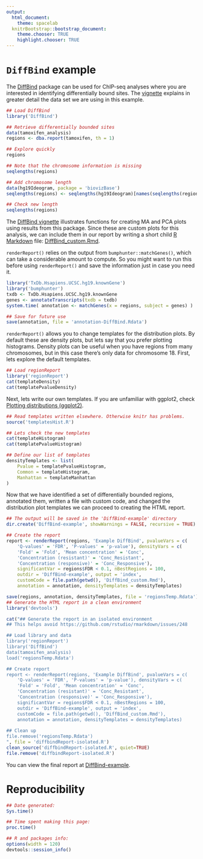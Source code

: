 ```yaml
---
output:
  html_document:
    theme: spacelab
  knitrBootstrap::bootstrap_document:
    theme.chooser: TRUE
    highlight.chooser: TRUE
---
```


`DiffBind` example
==================

The [DiffBind](http://bioconductor.org/packages/DiffBind) package can be used for ChIP-seq analyses where you are interested in identifying differentially bound sites. The [vignette](http://bioconductor.org/packages/release/bioc/vignettes/DiffBind/inst/doc/DiffBind.pdf) explains in greater detail the data set we are using in this example.

```r
## Load DiffBind
library('DiffBind')

## Retrieve differentially bounded sites
data(tamoxifen_analysis)
regions <- dba.report(tamoxifen, th = 1)

## Explore quickly
regions

## Note that the chromosome information is missing
seqlengths(regions)

## Add chromosome length
data(hg19Ideogram, package = 'biovizBase')
seqlengths(regions) <- seqlengths(hg19Ideogram)[names(seqlengths(regions))]

## Check new length
seqlengths(regions)
```

The [DiffBind vignette](http://bioconductor.org/packages/release/bioc/vignettes/DiffBind/inst/doc/DiffBind.pdf) illustrates functions for creating MA and PCA plots using results from this package. Since these are custom plots for this analysis, we can include them in our report by writing a short child [R Markdown](http://rmarkdown.rstudio.com/) file: [DiffBind_custom.Rmd](/regionReportSupp/DiffBind_custom.Rmd).

`renderReport()` relies on the output from `bumphunter::matchGenes()`, which can take a considerable amount to compute. So you might want to run this before using `renderReport()` and save the information just in case you need it.

```r
library('TxDb.Hsapiens.UCSC.hg19.knownGene')
library('bumphunter')
txdb <- TxDb.Hsapiens.UCSC.hg19.knownGene
genes <- annotateTranscripts(txdb = txdb)
system.time( annotation <- matchGenes(x = regions, subject = genes) )

## Save for future use
save(annotation, file = 'annotation-DiffBind.Rdata')
```

`renderReport()` allows you to change templates for the distribution plots. By default these are density plots, but lets say that you prefer plotting histograms. Density plots can be useful when you have regions from many chromosomes, but in this case there's only data for chromosome 18. First, lets explore the default templates.

```r
## Load regionReport
library('regionReport')
cat(templateDensity)
cat(templatePvalueDensity)
```

Next, lets write our own templates. If you are unfamiliar with ggplot2, check [Plotting distributions (ggplot2)](http://www.cookbook-r.com/Graphs/Plotting_distributions_(ggplot2)/).

```r
## Read templates written elsewhere. Otherwise knitr has problems.
source('templatesHist.R')

## Lets check the new templates
cat(templateHistogram)
cat(templatePvalueHistogram)

## Define our list of templates
densityTemplates <- list(
    Pvalue = templatePvalueHistogram, 
    Common = templateHistogram, 
    Manhattan = templateManhattan
)
```




Now that we have identified a set of differentially bounded regions, annotated them, written a file with custom code, and changed the distribution plot templates we can proceed to creating the HTML report.

```r
## The output will be saved in the 'DiffBind-example' directory
dir.create('DiffBind-example', showWarnings = FALSE, recursive = TRUE)
```

```r
## Create the report
report <- renderReport(regions, 'Example DiffBind', pvalueVars = c(
    'Q-values' = 'FDR', 'P-values' = 'p-value'), densityVars = c(
    'Fold' = 'Fold', 'Mean concentration' = 'Conc', 
    'Concentration (resistant)' = 'Conc_Resistant', 
    'Concentration (responsive)' = 'Conc_Responsive'), 
    significantVar = regions$FDR < 0.1, nBestRegions = 100,
    outdir = 'DiffBind-example', output = 'index',
    customCode = file.path(getwd(), 'DiffBind_custom.Rmd'), 
    annotation = annotation, densityTemplates = densityTemplates)
```

```r
save(regions, annotation, densityTemplates, file = 'regionsTemp.Rdata')
## Generate the HTML report in a clean environment
library('devtools')

cat("## Generate the report in an isolated environment
## This helps avoid https://github.com/rstudio/rmarkdown/issues/248

## Load library and data
library('regionReport')
library('DiffBind')
data(tamoxifen_analysis)
load('regionsTemp.Rdata')

## Create report
report <- renderReport(regions, 'Example DiffBind', pvalueVars = c(
    'Q-values' = 'FDR', 'P-values' = 'p-value'), densityVars = c(
    'Fold' = 'Fold', 'Mean concentration' = 'Conc', 
    'Concentration (resistant)' = 'Conc_Resistant', 
    'Concentration (responsive)' = 'Conc_Responsive'), 
    significantVar = regions$FDR < 0.1, nBestRegions = 100,
    outdir = 'DiffBind-example', output = 'index',
    customCode = file.path(getwd(), 'DiffBind_custom.Rmd'), 
    annotation = annotation, densityTemplates = densityTemplates)
    
## Clean up
file.remove('regionsTemp.Rdata')
", file = 'diffbindReport-isolated.R')
clean_source('diffbindReport-isolated.R', quiet=TRUE)
file.remove('diffbindReport-isolated.R')
```



You can view the final report at [DiffBind-example](/regionReportSupp/DiffBind-example/index.html).

# Reproducibility

```r
## Date generated:
Sys.time()

## Time spent making this page:
proc.time()

## R and packages info:
options(width = 120)
devtools::session_info()
```

